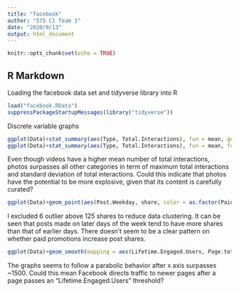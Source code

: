 ```yaml
---
title: "facebook"
author: "575 C1 Team 3"
date: "2020/9/13"
output: html_document
---
```


```r
knitr::opts_chunk$set(echo = TRUE)
```

## R Markdown

Loading the facebook data set and tidyverse library into R
```r
load("facebook.RData")
suppressPackageStartupMessages(library("tidyverse"))
```

Discrete variable graphs

```r
ggplot(Data)+stat_summary(aes(Type, Total.Interactions), fun = mean, geom = 'bar')
ggplot(Data)+stat_summary(aes(Type, Total.Interactions), fun = mean, fun.min = min, fun.max = max, geom = 'pointrange')
```
Even though videos have a higher mean number of total interactions, photos surpasses all other categories in term of maximum total interactions and standard deviation of total interactions. Could this indicate that photos have the potential to be more explosive, given that its content is carefully curated?

```r
ggplot(Data)+geom_point(aes(Post.Weekday, share, color = as.factor(Paid)), position = "jitter") + ylim(c(0,125))
```
I excluded 6 outlier above 125 shares to reduce data clustering. It can be seen that posts made on later days of the week tend to have more shares than that of earlier days. There doesn't seem to be a clear pattern on whether paid promotions increase post shares.

```r
ggplot(Data)+geom_smooth(mapping = aes(Lifetime.Engaged.Users, Page.total.likes))
```
The graphs seems to follow a parabolic behavior after x axis surpasses ~1500. Could this mean Facebook directs traffic to newer pages after a page passes an "Lifetime.Engaged.Users" threshold?
